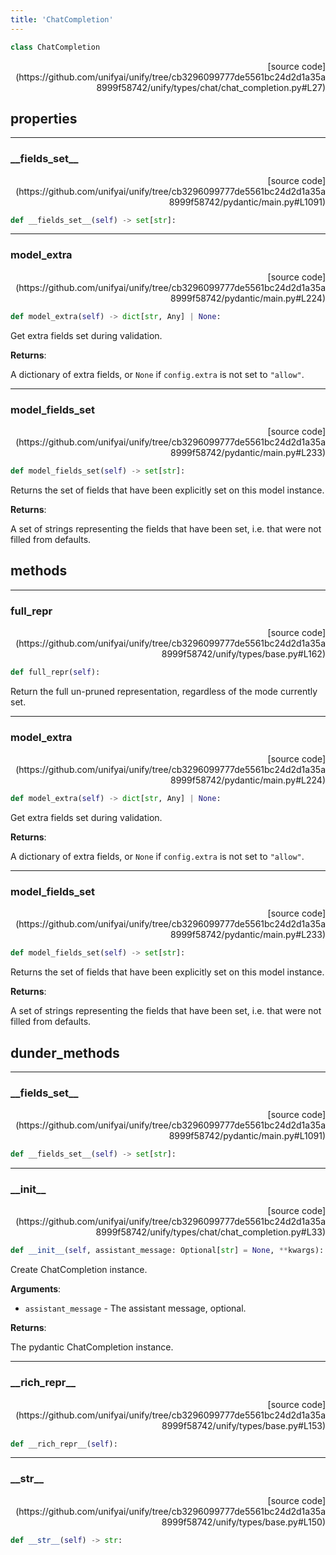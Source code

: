 ```yaml
---
title: 'ChatCompletion'
---
```


```python
class ChatCompletion
```

<p align="right">[source code](https://github.com/unifyai/unify/tree/cb3296099777de5561bc24d2d1a35a8999f58742/unify/types/chat/chat_completion.py#L27)</p>



## properties

---

### \_\_fields\_set\_\_

<p align="right">[source code](https://github.com/unifyai/unify/tree/cb3296099777de5561bc24d2d1a35a8999f58742/pydantic/main.py#L1091)</p>

```python
def __fields_set__(self) -> set[str]:
```



---

### model\_extra

<p align="right">[source code](https://github.com/unifyai/unify/tree/cb3296099777de5561bc24d2d1a35a8999f58742/pydantic/main.py#L224)</p>

```python
def model_extra(self) -> dict[str, Any] | None:
```

Get extra fields set during validation.

**Returns**:

A dictionary of extra fields, or `None` if `config.extra` is not set to `"allow"`.

---

### model\_fields\_set

<p align="right">[source code](https://github.com/unifyai/unify/tree/cb3296099777de5561bc24d2d1a35a8999f58742/pydantic/main.py#L233)</p>

```python
def model_fields_set(self) -> set[str]:
```

Returns the set of fields that have been explicitly set on this model instance.

**Returns**:

A set of strings representing the fields that have been set,
i.e. that were not filled from defaults.

## methods

---

### full\_repr

<p align="right">[source code](https://github.com/unifyai/unify/tree/cb3296099777de5561bc24d2d1a35a8999f58742/unify/types/base.py#L162)</p>

```python
def full_repr(self):
```

Return the full un-pruned representation, regardless of the mode currently set.

---

### model\_extra

<p align="right">[source code](https://github.com/unifyai/unify/tree/cb3296099777de5561bc24d2d1a35a8999f58742/pydantic/main.py#L224)</p>

```python
def model_extra(self) -> dict[str, Any] | None:
```

Get extra fields set during validation.

**Returns**:

A dictionary of extra fields, or `None` if `config.extra` is not set to `"allow"`.

---

### model\_fields\_set

<p align="right">[source code](https://github.com/unifyai/unify/tree/cb3296099777de5561bc24d2d1a35a8999f58742/pydantic/main.py#L233)</p>

```python
def model_fields_set(self) -> set[str]:
```

Returns the set of fields that have been explicitly set on this model instance.

**Returns**:

A set of strings representing the fields that have been set,
i.e. that were not filled from defaults.

## dunder_methods

---

### \_\_fields\_set\_\_

<p align="right">[source code](https://github.com/unifyai/unify/tree/cb3296099777de5561bc24d2d1a35a8999f58742/pydantic/main.py#L1091)</p>

```python
def __fields_set__(self) -> set[str]:
```



---

### \_\_init\_\_

<p align="right">[source code](https://github.com/unifyai/unify/tree/cb3296099777de5561bc24d2d1a35a8999f58742/unify/types/chat/chat_completion.py#L33)</p>

```python
def __init__(self, assistant_message: Optional[str] = None, **kwargs):
```

Create ChatCompletion instance.

**Arguments**:

- `assistant_message` - The assistant message, optional.



**Returns**:

The pydantic ChatCompletion instance.

---

### \_\_rich\_repr\_\_

<p align="right">[source code](https://github.com/unifyai/unify/tree/cb3296099777de5561bc24d2d1a35a8999f58742/unify/types/base.py#L153)</p>

```python
def __rich_repr__(self):
```



---

### \_\_str\_\_

<p align="right">[source code](https://github.com/unifyai/unify/tree/cb3296099777de5561bc24d2d1a35a8999f58742/unify/types/base.py#L150)</p>

```python
def __str__(self) -> str:
```

